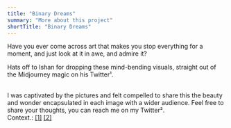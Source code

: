 ```yaml
---
title: "Binary Dreams"
summary: "More about this project"
shortTitle: "Binary Dreams"
---
```


Have you ever come across art that makes you stop everything for a moment, and just look at it in awe, and admire it?

Hats off to Ishan for dropping these mind-bending visuals, straight out of
the Midjourney magic on his Twitter¹.

<Tweet id="1742832868072808716" theme="light" />

<br />
I was captivated by the pictures and felt compelled to share this the beauty and
wonder encapsulated in each image with a wider audience. Feel free to share your
thoughts, you can reach me on my Twitter².
<br />
Context.: <a href="https://twitter.com/radshaan">[1]</a>
<a href=""> [2]</a>
